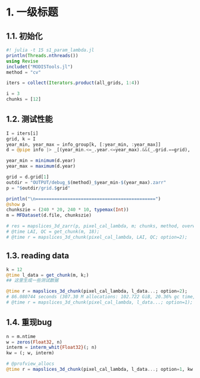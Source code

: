 # 1. 一级标题

## 1.1. 初始化

```julia
#! julia -t 15 s1_param_lambda.jl
println(Threads.nthreads())
using Revise
includet("MODISTools.jl")
method = "cv"

iters = collect(Iterators.product(all_grids, 1:4))

i = 3
chunks = [12]
```

## 1.2. 测试性能

```julia
I = iters[i]
grid, k = I
year_min, year_max = info_group[k, [:year_min, :year_max]]
d = @pipe info |> _[(year_min.<=_.year.<=year_max).&&(_.grid.==grid), :]

year_min = minimum(d.year)
year_max = maximum(d.year)

grid = d.grid[1]
outdir = "OUTPUT/debug_$(method)_$year_min-$(year_max).zarr"
p = "$outdir/grid.$grid"

println("\n=============================================")
@show p
chunkszie = (240 * 20, 240 * 10, typemax(Int))
m = MFDataset(d.file, chunkszie)

# res = mapslices_3d_zarr(p, pixel_cal_lambda, m; chunks, method, overwrite=true);
# @time LAI, QC = get_chunk(m, 18);
# @time r = mapslices_3d_chunk(pixel_cal_lambda, LAI, QC; option=2);
```

## 1.3. reading data

```julia
k = 12
@time l_data = get_chunk(m, k;)
## 这里生成一些测试数据
```

```julia
@time r = mapslices_3d_chunk(pixel_cal_lambda, l_data...; option=2);
# 86.080744 seconds (307.30 M allocations: 102.722 GiB, 20.36% gc time, 6.65% compilation time
# @time r = mapslices_3d_chunk(pixel_cal_lambda, l_data...; option=1);
```

## 1.4. 重现bug

```julia
n = m.ntime
w = zeros(Float32, n)
interm = interm_whit{Float32}(; n)
kw = (; w, interm)

# @profview_allocs 
@time r = mapslices_3d_chunk(pixel_cal_lambda, l_data...; option=1, kw...);
```
